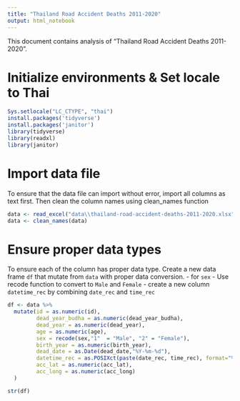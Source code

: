 ---
title: "Thailand Road Accident Deaths 2011-2020"
output: html_notebook
---

This document contains analysis of "Thailand Road Accident Deaths 2011-2020". 

# Initialize environments & Set locale to Thai
```{r}
Sys.setlocale("LC_CTYPE", "thai")
install.packages('tidyverse')
install.packages('janitor')
library(tidyverse)
library(readxl)
library(janitor)
```

# Import data file
To ensure that the data file can import without error, import all columns as text first.
Then clean the column names using clean_names function
```{r}
data <- read_excel("data\\thailand-road-accident-deaths-2011-2020.xlsx", col_types = "text")
data <- clean_names(data)
```

# Ensure proper data types
To ensure each of the column has proper data type. 
Create a new data frame `df` that mutate from `data` with proper data conversion.
- for `sex` - Use recode function to convert to `Male` and `Female`
- create a new column `datetime_rec` by combining `date_rec` and `time_rec`

```{r}
df <- data %>% 
  mutate(id = as.numeric(id), 
         dead_year_budha = as.numeric(dead_year_budha),
         dead_year = as.numeric(dead_year),
         age = as.numeric(age),
         sex = recode(sex,"1"  = "Male", "2" = "Female"),
         birth_year = as.numeric(birth_year),
         dead_date = as.Date(dead_date,"%Y-%m-%d"),
         datetime_rec = as.POSIXct(paste(date_rec, time_rec), format="%Y-%m-%d %H:%M:%S"),
         acc_lat = as.numeric(acc_lat),
         acc_long = as.numeric(acc_long)
  )
```


 
```{r}
str(df)
```
